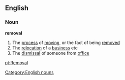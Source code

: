 ==English==
===Noun===
'''removal'''
#The [[process]] of [[moving]], or the fact of being [[removed]]
#The [[relocation]] of a [[business]] etc
#The [[dismissal]] of someone from [[office]]
[[Category:English nouns]]

[[pt:Removal]]
